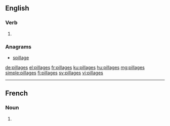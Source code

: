 ==English==

===Verb===
{{head|en|verb form}}

# {{en-third-person singular of|pillage}}

===Anagrams===
* [[spillage#English|spillage]]

[[de:pillages]]
[[el:pillages]]
[[fr:pillages]]
[[ku:pillages]]
[[hu:pillages]]
[[mg:pillages]]
[[simple:pillages]]
[[fi:pillages]]
[[sv:pillages]]
[[vi:pillages]]

----
==French==

===Noun===
{{head|fr|noun plural form|g=m}}

# {{plural of|pillage|lang=fr}}
{{rfc-auto}}